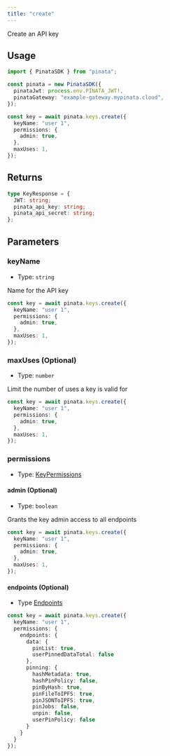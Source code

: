 ```yaml
---
title: "create"
---
```


Create an API key

## Usage

```typescript
import { PinataSDK } from "pinata";

const pinata = new PinataSDK({
  pinataJwt: process.env.PINATA_JWT!,
  pinataGateway: "example-gateway.mypinata.cloud",
});

const key = await pinata.keys.create({
  keyName: "user 1",
  permissions: {
    admin: true,
  },
  maxUses: 1,
});
```

## Returns

```typescript
type KeyResponse = {
  JWT: string;
  pinata_api_key: string;
  pinata_api_secret: string;
};
```

## Parameters

### keyName

- Type: `string`

Name for the API key

```typescript {2}
const key = await pinata.keys.create({
  keyName: "user 1",
  permissions: {
    admin: true,
  },
  maxUses: 1,
});
```

### maxUses (Optional)

- Type: `number`

Limit the number of uses a key is valid for

```typescript {6}
const key = await pinata.keys.create({
  keyName: "user 1",
  permissions: {
    admin: true,
  },
  maxUses: 1,
});
```

### permissions

- Type: [KeyPermissions](../types#keypermissions)

#### admin (Optional)

- Type: `boolean`

Grants the key admin access to all endpoints

```typescript {4}
const key = await pinata.keys.create({
  keyName: "user 1",
  permissions: {
    admin: true,
  },
  maxUses: 1,
});
```

#### endpoints (Optional)

- Type [Endpoints](../types#endpoints)

```typescript {3-20}
const key = await pinata.keys.create({
  keyName: "user 1",
  permissions: {
    endpoints: {
      data: {
        pinList: true,
        userPinnedDataTotal: false
      },
      pinning: {
        hashMetadata: true,
        hashPinPolicy: false,
        pinByHash: true,
        pinFileToIPFS: true,
        pinJSONToIPFS: true,
        pinJobs: false,
        unpin: false,
        userPinPolicy: false
      }
    }
  }
});
```
